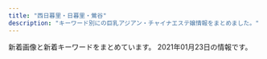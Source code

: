 ```yaml
---
title: "西日暮里・日暮里・鶯谷"
description: "キーワード別にの巨乳アジアン・チャイナエステ嬢情報をまとめました。"
---
```


新着画像と新着キーワードをまとめています。
2021年01月23日の情報です。

<DmmAffiliateIns />
<KeywordTable
  shops={
    [
    {
        "img_links": [
            "http://lapis.tyo.cm/photos/sites/75/2021/01/2021010407562482.jpg",
            "http://lapis.tyo.cm/images/pick_bj1.jpg",
            "http://lapis.tyo.cm/images/top.png",
            "http://lapis.tyo.cm/images/mobile.jpg",
            "http://lapis.tyo.cm/images/s_face.jpg",
            "http://lapis.tyo.cm/images/s_staff.jpg",
            "http://lapis.tyo.cm/images/pick_bj3.jpg",
            "http://lapis.tyo.cm/images/nbj1.jpg",
            "http://lapis.tyo.cm/photos/sites/75/2021/01/2021010407562290.jpg",
            "http://lapis.tyo.cm/photos/sites/75/2021/01/2021010407562324.jpg",
            "http://lapis.tyo.cm/images/s_link.jpg",
            "http://lapis.tyo.cm/photos/sites/75/2021/01/2021010407562697.jpg",
            "http://lapis.tyo.cm/images/new.jpg",
            "http://lapis.tyo.cm/images/s_pick.jpg",
            "http://lapis.tyo.cm/images/s_blog.jpg",
            "http://lapis.tyo.cm/images/nbj3.jpg"
        ],
        "url": "http://lapis.tyo.cm/",
        "keywords": {
            "D": 16,
            "83": 4,
            "86": 8,
            "87": 4
        },
        "station": "JR\u9daf\u8c37\u99c5\u5317\u53e3",
        "name": "\u30e9\u30d4\u30b9"
    },
    {
        "name": "\u672a\u6765",
        "url": "http://www.relax-mirai.info/",
        "keywords": {},
        "img_links": [
            "http://www.relax-mirai.info/images/risa1.jpg",
            "http://www.relax-mirai.info/gals/risa1.jpg",
            "http://www.relax-mirai.info/gals/emi1.jpg",
            "http://www.relax-mirai.info/i/images/sayuri1.jpg",
            "http://www.relax-mirai.info/images/m03.jpg",
            "http://www.relax-mirai.info/i/images/momo1.jpg",
            "http://www.relax-mirai.info/images/info02.jpg",
            "http://www.relax-mirai.info/images/sayuri1.jpg",
            "http://www.relax-mirai.info/gals/aki1.jpg",
            "http://www.relax-mirai.info/images/info01.jpg",
            "http://www.relax-mirai.info/i/120/sayuri1.jpg",
            "http://www.relax-mirai.info/images/m04.jpg",
            "http://www.relax-mirai.info/images/qr.jpg",
            "http://www.relax-mirai.info/gals/kaka1.jpg",
            "http://www.relax-mirai.info/images/m02.jpg",
            "http://www.relax-mirai.info/images/momo1.jpg"
        ],
        "station": "\u65e5\u66ae\u91cc\u99c5\u6771\u53e3"
    },
    {
        "keywords": {
            "C": 6
        },
        "name": "\u7e01",
        "img_links": [
            "http://www.en-nippori.net/image/mainparts/images/navi01_04.jpg",
            "http://www.en-nippori.net/image/therapist/01.jpg",
            "http://www.en-nippori.net/image/mainparts/images/navi01_03.jpg",
            "http://www.en-nippori.net/image/mainparts/main.jpg",
            "http://www.en-nippori.net/image/mainparts/images/navi01_05.jpg",
            "http://www.en-nippori.net/image/therapist/04.jpg",
            "http://www.en-nippori.net/image/mainparts/images/navi01_07.jpg",
            "http://www.en-nippori.net/image/index/top.jpg",
            "http://www.en-nippori.net/image/therapist/03.jpg",
            "http://www.en-nippori.net/image/mainparts/images/navi01_06.jpg",
            "http://www.en-nippori.net/image/mainparts/images/navi01_02.jpg",
            "http://www.en-nippori.net/image/therapist/02.jpg",
            "http://www.en-nippori.net/image/therapist/06.jpg"
        ],
        "station": "JR\u65e5\u66ae\u91cc\u99c5\u6771\u53e3",
        "url": "http://www.en-nippori.net/"
    },
    {
        "img_links": [
            "http://www.es-ms.work/staff/kaya.jpg",
            "http://www.es-ms.work/staff/rina.jpg",
            "http://www.es-ms.work/img/rina1.jpg",
            "http://www.es-ms.work/images/rec1.jpg",
            "http://www.es-ms.work/staff/sayuri.jpg",
            "http://www.es-ms.work/images/sys.jpg",
            "http://www.es-ms.work/images/interior_t.jpg",
            "http://www.es-ms.work/images/s1.png",
            "http://www.es-ms.work/images/1.jpg",
            "http://www.es-ms.work/images/rec2.jpg",
            "http://www.es-ms.work/images/int1.jpg",
            "http://www.es-ms.work/img/sayuri1.jpg",
            "http://www.es-ms.work/img/kaya1.jpg",
            "http://www.es-ms.work/images/news.jpg",
            "http://www.es-ms.work/images/int2.jpg",
            "http://www.es-ms.work/images/ac1.jpg",
            "http://www.es-ms.work/images/2.jpg",
            "http://www.es-ms.work/images/head.jpg",
            "http://www.es-ms.work/images/tg.jpg",
            "http://www.es-ms.work/images/3.jpg",
            "http://www.es-ms.work/images/staff_t.jpg"
        ],
        "url": "http://www.es-ms.work/",
        "keywords": {},
        "name": "\u30df\u30a1\u30aa\u30df\u30a1\u30aa",
        "station": "JR\u9daf\u8c37\u99c5\u5317\u53e3"
    },
    {
        "img_links": [
            "https://mominoki.tyo.ac/images/themes/pink/no1.png",
            "https://mominoki.tyo.ac/photos/sites/41/2020/09/2020092801595154.jpg",
            "https://mominoki.tyo.ac/images/themes/pink/s_pickup.png",
            "https://mominoki.tyo.ac/images/themes/pink/no2.png",
            "https://mominoki.tyo.ac/photos/sites/41/2020/09/2020092804344750.jpg",
            "https://mominoki.tyo.ac/images/room3.jpg",
            "https://mominoki.tyo.ac/images/themes/pink/s_ranking.png",
            "https://mominoki.tyo.ac/images/themes/pink/mobile.jpg",
            "https://mominoki.tyo.ac/images/themes/pink/r3.jpg",
            "https://mominoki.tyo.ac/images/themes/pink/s_staff.png",
            "https://mominoki.tyo.ac/images/themes/pink/s_news.png",
            "https://mominoki.tyo.ac/photos/sites/41/2020/09/2020092810535583.jpg",
            "https://mominoki.tyo.ac/images/themes/pink/line.png",
            "https://mominoki.tyo.ac/images/room4.jpg",
            "https://mominoki.tyo.ac/photos/sites/41/2020/11/2020111401222038.jpg",
            "https://mominoki.tyo.ac/photos/sites/41/2020/09/2020092804344656.jpg",
            "https://mominoki.tyo.ac/images/themes/pink/s_link.png",
            "https://mominoki.tyo.ac/images/themes/pink/s_newface.png",
            "https://mominoki.tyo.ac/images/room1.jpg",
            "https://mominoki.tyo.ac/images/room2.jpg",
            "https://mominoki.tyo.ac/photos/sites/41/2020/09/2020092804344859.jpg"
        ],
        "name": "\u3082\u307f\u306e\u6728",
        "url": "https://mominoki.tyo.ac/",
        "keywords": {
            "D": 20,
            "86": 4,
            "C": 14,
            "85": 12,
            "87": 8,
            "E": 4
        },
        "station": "\u753a\u5c4b\u99c51\u756a\u51fa\u53e3"
    },
    {
        "station": "JR\u897f\u65e5\u66ae\u91cc\u99c5",
        "keywords": {
            "D": 9,
            "E": 1,
            "C": 1,
            "84": 2,
            "85": 1,
            "87": 1,
            "86": 7
        },
        "url": "http://chou.ies.bz/",
        "name": "\u706f\u308a\u5c4b",
        "img_links": [
            "http://chou.ies.bz/photos/sites/85/2020/12/2020120204150858.jpg",
            "http://chou.ies.bz/images/top.png",
            "http://chou.ies.bz/photos/sites/85/2020/12/2020120204265615.jpg",
            "http://chou.ies.bz/images/s3.png",
            "http://chou.ies.bz/images/s_news.png",
            "http://chou.ies.bz/photos/sites/85/2019/07/2019070106330942.jpg",
            "http://chou.ies.bz/images/s_pick.png",
            "http://chou.ies.bz/photos/sites/85/2019/07/2019070106320474.jpg",
            "http://chou.ies.bz/images/n3.png",
            "http://chou.ies.bz/images/s_staff.jpg",
            "http://chou.ies.bz/photos/sites/85/2019/07/2019070106340260.jpg",
            "http://chou.ies.bz/photos/sites/85/2020/12/2020121802483415.jpg",
            "http://chou.ies.bz/photos/sites/85/2020/10/2020100610370157.jpg",
            "http://chou.ies.bz/photos/sites/85/2019/06/2019062803491517.jpg",
            "http://chou.ies.bz/images/n1.jpg",
            "http://chou.ies.bz/images/mobile.png",
            "http://chou.ies.bz/images/s_link.png",
            "http://chou.ies.bz/photos/sites/85/2019/07/2019070106333414.jpg",
            "http://chou.ies.bz/photos/sites/85/2020/10/2020100610383828.jpg",
            "http://chou.ies.bz/photos/sites/85/2019/07/2019070509385227.jpg",
            "http://chou.ies.bz/photos/sites/85/2019/12/2019120602315853.jpg",
            "http://chou.ies.bz/images/s1.png"
        ]
    },
    {
        "img_links": [
            "http://yonze.m-relax.net/images/bar-photo.png",
            "http://yonze.m-relax.net/images/cam.png",
            "http://yonze.m-relax.net/images/bar-cam.png",
            "http://yonze.m-relax.net/images/bar-midasi1.png",
            "http://yonze.m-relax.net/images/pic-imihi2.jpg",
            "http://yonze.m-relax.net/pic/pic2.jpg",
            "http://yonze.m-relax.net/pic/pic3.jpg",
            "http://yonze.m-relax.net/images/bar-greeting.png",
            "http://yonze.m-relax.net/pic/pic1.jpg",
            "http://yonze.m-relax.net/images/cam20201201.png",
            "http://yonze.m-relax.net/images/b-tel2.png"
        ],
        "station": "JR\u65e5\u66ae\u91cc\u99c5\u6771\u53e3",
        "url": "http://yonze.m-relax.net/",
        "keywords": {},
        "name": "\u30e8\u30f3\u30bc"
    },
    {
        "url": "http://www.hohoemi.es-relax.info/",
        "name": "\u307b\u307b\u3048\u307f",
        "keywords": {},
        "station": "JR\u897f\u65e5\u66ae\u91cc\u99c5",
        "img_links": [
            "http://www.hohoemi.es-relax.info/gals/rika1.jpg",
            "http://www.hohoemi.es-relax.info/images/r02.jpg",
            "http://www.hohoemi.es-relax.info/images/img02.jpg",
            "http://www.hohoemi.es-relax.info/i/room/r04.jpg",
            "http://www.hohoemi.es-relax.info/images/r01.jpg",
            "http://www.hohoemi.es-relax.info/gals/karin1.jpg",
            "http://www.hohoemi.es-relax.info/images/img04.jpg",
            "http://www.hohoemi.es-relax.info/i/room/r03.jpg",
            "http://www.hohoemi.es-relax.info/gals/nana1.jpg",
            "http://www.hohoemi.es-relax.info/i/room/r02.jpg",
            "http://www.hohoemi.es-relax.info/images/162-1.jpg",
            "http://www.hohoemi.es-relax.info/i/room/r01.jpg",
            "http://www.hohoemi.es-relax.info/images/newsbar.jpg",
            "http://www.hohoemi.es-relax.info/gals/yuyu1.jpg",
            "http://www.hohoemi.es-relax.info/gals/mirai1.jpg",
            "http://www.hohoemi.es-relax.info/images/img03.jpg",
            "http://www.hohoemi.es-relax.info/images/r04.jpg",
            "http://www.hohoemi.es-relax.info/images/nanami1.jpg",
            "http://www.hohoemi.es-relax.info/gals/egao1.jpg",
            "http://www.hohoemi.es-relax.info/images/r05.jpg",
            "http://www.hohoemi.es-relax.info/gals/yuri1.jpg",
            "http://www.hohoemi.es-relax.info/gals/monika1.jpg",
            "http://www.hohoemi.es-relax.info/images/r03.jpg",
            "http://www.hohoemi.es-relax.info/gals/mimi1.jpg",
            "http://www.hohoemi.es-relax.info/gals/nanami1.jpg"
        ]
    },
    {
        "url": "http://flowerscent.este.work/",
        "keywords": {
            "87": 12,
            "D": 12,
            "E": 12,
            "86": 12,
            "83": 36,
            "C": 36
        },
        "img_links": [
            "http://flowerscent.este.work/head_2_4691_1553674270815382.png",
            "http://flowerscent.este.work/2/uploadimg/1600260826.jpg",
            "http://flowerscent.este.work/head_3_4691_1556258938113847.png",
            "http://flowerscent.este.work/2/uploadimg/1599833697.jpg",
            "http://flowerscent.este.work/head_1_4691_1553674270167089.png"
        ],
        "name": "\u3075\u308f\u3075\u308f",
        "station": "JR\u897f\u65e5\u66ae\u91cc\u99c5"
    },
    {
        "keywords": {
            "C": 13,
            "87": 3,
            "88": 6,
            "86": 3
        },
        "img_links": [
            "http://onkyoukou.tyo.cm/images/s_staff1.jpg",
            "http://onkyoukou.tyo.cm/images/n1.jpg",
            "http://onkyoukou.tyo.cm/images/acc3.jpg",
            "http://onkyoukou.tyo.cm/images/face_bj3.jpg",
            "http://onkyoukou.tyo.cm/images/face_bj.jpg",
            "http://onkyoukou.tyo.cm/images/mobile.jpg",
            "http://onkyoukou.tyo.cm/images/nbj1.jpg",
            "http://onkyoukou.tyo.cm/photos/sites/88/2020/03/2020030111163079.jpg",
            "http://onkyoukou.tyo.cm/images/s_face.jpg",
            "http://onkyoukou.tyo.cm/images/acc1.jpg",
            "http://onkyoukou.tyo.cm/images/s_staff.jpg",
            "http://onkyoukou.tyo.cm/images/s_link.jpg",
            "http://onkyoukou.tyo.cm/images/n3.jpg",
            "http://onkyoukou.tyo.cm/images/s_news.jpg",
            "http://onkyoukou.tyo.cm/images/nbj3.jpg",
            "http://onkyoukou.tyo.cm/photos/sites/88/2017/03/staff1.jpg",
            "http://onkyoukou.tyo.cm/images/line.jpg",
            "http://onkyoukou.tyo.cm/images/s_pick.jpg",
            "http://onkyoukou.tyo.cm/images/acc2.jpg",
            "http://onkyoukou.tyo.cm/images/top.png",
            "http://onkyoukou.tyo.cm/images/s_mobile.jpg",
            "http://onkyoukou.tyo.cm/photos/sites/88/2017/03/staff2.jpg",
            "http://onkyoukou.tyo.cm/photos/sites/88/2017/03/staff4.jpg"
        ],
        "station": "JR\u897f\u65e5\u66ae\u91cc\u99c5",
        "name": "\u6e29\u99a8\u6e2f-\u304a\u3093\u304d\u3087\u3046\u3053\u3046-",
        "url": "http://onkyoukou.tyo.cm/"
    },
    {
        "img_links": [
            "https://www.sofia-est.com/img/material/photo5.jpg",
            "https://www.sofia-est.com/img/girl/thumb/s92_2.jpg",
            "https://www.sofia-est.com/img/material/photo1.jpg",
            "https://www.sofia-est.com/img/girl/main/s94_1.jpg",
            "https://www.sofia-est.com/img/girl/main/s84_1.jpg",
            "https://www.sofia-est.com/img/girl/mobilepickup/mobilepickup20200302124127.jpg",
            "https://www.sofia-est.com/img/girl/thumb/s56_1.jpg",
            "https://www.sofia-est.com/img/material/top_about.png",
            "https://www.sofia-est.com/img/girl/pickup/pickup20191220093702.jpg",
            "https://www.sofia-est.com/img/material/yakusoku.png",
            "https://www.sofia-est.com/img/girl/list/s55_list.jpg",
            "https://www.sofia-est.com/img/material/movie20141210.jpg",
            "https://www.sofia-est.com/img/girl/main/s55_1.jpg",
            "https://www.sofia-est.com/img/material/page4_subt2.png",
            "https://www.sofia-est.com/img/material/photo6.jpg",
            "https://www.sofia-est.com/img/material/course_tanta1.png",
            "https://www.sofia-est.com/img/girl/thumb/s100_1.jpg",
            "https://www.sofia-est.com/img/material/photo3.jpg",
            "https://www.sofia-est.com/img/material/sd_rt_btn.png",
            "https://www.sofia-est.com/img/material/gm6_rollout.png",
            "https://www.sofia-est.com/img/girl/list/s99_list.jpg",
            "https://www.sofia-est.com/img/girl/main/s111_1.jpg",
            "https://www.sofia-est.com/img/material/movieicon.png",
            "https://www.sofia-est.com/img/material/page4_subt1.png",
            "https://www.sofia-est.com/img/girl/pickup/pickup20180411052859.jpg",
            "https://www.sofia-est.com/img/girl/thumb/s111_2.jpg",
            "https://www.sofia-est.com/img/top/topslide20141210.jpg",
            "https://www.sofia-est.com/img/material/phototxt.jpg",
            "https://www.sofia-est.com/img/material/gm4_rollout.png",
            "https://www.sofia-est.com/img/material/top_kodawariimg1.jpg",
            "https://www.sofia-est.com/img/material/top_camp.png",
            "https://www.sofia-est.com/img/girl/main/s57_1.jpg",
            "https://www.sofia-est.com/img/girl/list/s100_list.jpg",
            "https://www.sofia-est.com/img/girl/main/s100_1.jpg",
            "https://www.sofia-est.com/img/girl/thumb/s84_2.jpg",
            "https://www.sofia-est.com/img/what/coupon202009.png",
            "https://www.sofia-est.com/img/girl/list/s92_list.jpg",
            "https://www.sofia-est.com/img/girl/thumb/s81_5.jpg",
            "https://www.sofia-est.com/img/material/page6_subt2.png",
            "https://www.sofia-est.com/img/girl/thumb/s57_4.jpg",
            "https://www.sofia-est.com/img/material/top_kodawari.png",
            "https://www.sofia-est.com/img/material/page3_1_subt2.png",
            "https://www.sofia-est.com/img/girl/thumb/s92_1.jpg",
            "https://www.sofia-est.com/img/material/page5_subt1.png",
            "https://www.sofia-est.com/img/material/noimg_m.jpg",
            "https://www.sofia-est.com/img/girl/main/s97_1.jpg",
            "https://www.sofia-est.com/img/girl/list/s84_list.jpg",
            "https://www.sofia-est.com/img/material/top_infomation.png",
            "https://www.sofia-est.com/img/girl/thumb/s55_1.jpg",
            "https://www.sofia-est.com/img/girl/list/s111_list.jpg",
            "https://www.sofia-est.com/img/material/course_tanta2.png",
            "https://www.sofia-est.com/img/material/pagetop_rollout.png",
            "https://www.sofia-est.com/img/material/photo8.jpg",
            "https://www.sofia-est.com/img/material/photo7.jpg",
            "https://www.sofia-est.com/img/girl/thumb/s81_2.jpg",
            "https://www.sofia-est.com/img/girl/thumb/s94_2.jpg",
            "https://www.sofia-est.com/img/material/top_news.png",
            "https://www.sofia-est.com/img/material/movie_left_yaji.png",
            "https://www.sofia-est.com/img/girl/list/s94_list.jpg",
            "https://www.sofia-est.com/img/top/topslide20141211.jpg",
            "https://www.sofia-est.com/img/material/gm5_rollout.png",
            "https://www.sofia-est.com/img/girl/thumb/s57_3.jpg",
            "https://www.sofia-est.com/img/girl/list/s57_list.jpg",
            "https://www.sofia-est.com/img/material/iph.png",
            "https://www.sofia-est.com/img/girl/main/s85_1.jpg",
            "https://www.sofia-est.com/img/material/mobileqr.png",
            "https://www.sofia-est.com/img/material/page8_subt1.png",
            "https://www.sofia-est.com/img/girl/thumb/s111_1.jpg",
            "https://www.sofia-est.com/img/girl/pickup/pickup20190509222453.jpg",
            "https://www.sofia-est.com/img/girl/thumb/s55_3.jpg",
            "https://www.sofia-est.com/img/material/top_twitter.png",
            "https://www.sofia-est.com/img/girl/thumb/s99_1.jpg",
            "https://www.sofia-est.com/img/girl/list/s56_list.jpg",
            "https://www.sofia-est.com/img/material/page3_subt1.png",
            "https://www.sofia-est.com/img/material/courseoption_rev1.png",
            "https://www.sofia-est.com/img/material/gm2_rollout.png",
            "https://www.sofia-est.com/img/material/page7_subt1.png",
            "https://www.sofia-est.com/img/girl/thumb/s81_1.jpg",
            "https://www.sofia-est.com/img/material/gm3_rollout.png",
            "https://www.sofia-est.com/img/girl/thumb/s81_3.jpg",
            "https://www.sofia-est.com/img/girl/pickup/pickup20191220093623.jpg",
            "https://www.sofia-est.com/img/girl/main/s92_1.jpg",
            "https://www.sofia-est.com/img/material/page3_1_subt1.png",
            "https://www.sofia-est.com/img/material/photobig.jpg",
            "https://www.sofia-est.com/img/girl/thumb/s85_2.jpg",
            "https://www.sofia-est.com/img/girl/thumb/s94_1.jpg",
            "https://www.sofia-est.com/img/girl/thumb/s97_1.jpg",
            "https://www.sofia-est.com/img/material/doublecourse_rev1.png",
            "https://www.sofia-est.com/img/girl/thumb/s97_2.jpg",
            "https://www.sofia-est.com/img/material/page5_subt2.png",
            "https://www.sofia-est.com/img/girl/list/s85_list.jpg",
            "https://www.sofia-est.com/img/material/mob_youtube.png",
            "https://www.sofia-est.com/img/material/top_pickup.png",
            "https://www.sofia-est.com/img/banner/koko_120x60.png",
            "https://www.sofia-est.com/img/girl/thumb/s57_2.jpg",
            "https://www.sofia-est.com/img/girl/thumb/s100_2.jpg",
            "https://www.sofia-est.com/img/girl/main/s81_1.jpg",
            "https://www.sofia-est.com/img/material/hosi5.png",
            "https://www.sofia-est.com/img/material/coursepoint_rev2.png",
            "https://www.sofia-est.com/img/girl/thumb/s81_4.jpg",
            "https://www.sofia-est.com/img/material/top_movie.png",
            "https://www.sofia-est.com/img/girl/thumb/s57_1.jpg",
            "https://www.sofia-est.com/img/material/page6_subt3.png",
            "https://www.sofia-est.com/img/material/top_newface.png",
            "https://www.sofia-est.com/img/top/topslide20150918.jpg",
            "https://www.sofia-est.com/img/girl/list/s97_list.jpg",
            "https://www.sofia-est.com/img/material/page2_subt1.png",
            "https://www.sofia-est.com/img/girl/thumb/s84_1.jpg",
            "https://www.sofia-est.com/img/material/movie_right_yaji.png",
            "https://www.sofia-est.com/img/material/photo4.jpg",
            "https://www.sofia-est.com/img/girl/thumb/s85_1.jpg",
            "https://www.sofia-est.com/img/girl/thumb/s56_2.jpg",
            "https://www.sofia-est.com/img/material/page8_subt2.png",
            "https://www.sofia-est.com/img/girl/list/s81_list.jpg",
            "https://www.sofia-est.com/img/girl/main/s99_1.jpg",
            "https://www.sofia-est.com/img/material/photo2.jpg",
            "https://www.sofia-est.com/img/girl/thumb/s55_2.jpg",
            "https://www.sofia-est.com/img/girl/thumb/s85_3.jpg",
            "https://www.sofia-est.com/img/material/noimg_b.jpg",
            "https://www.sofia-est.com/img/material/page6_subt1.png",
            "https://www.sofia-est.com/img/girl/pickup/pickup20200111122329.jpg",
            "https://www.sofia-est.com/img/girl/list/s89_list.jpg",
            "https://www.sofia-est.com/img/material/gm1_rollout.png",
            "https://www.sofia-est.com/img/girl/main/s56_1.jpg",
            "https://www.sofia-est.com/img/girl/thumb/s99_2.jpg"
        ],
        "station": "JR\u65e5\u66ae\u91cc\u99c5\u5357\u53e3",
        "keywords": {
            "\u30bb\u30af\u30b7\u30fc": 22,
            "E": 2,
            "G": 1,
            "\u30c0\u30a4\u30ca\u30de\u30a4\u30c8": 1
        },
        "name": "\u30bd\u30d5\u30a3\u30a2",
        "url": "https://www.sofia-est.com/"
    },
    {
        "keywords": {
            "D": 20,
            "85": 5,
            "86": 15
        },
        "url": "http://momo.tyo.cm/",
        "station": "JR\u65e5\u66ae\u91cc\u99c5\u5357\u53e3",
        "name": "\u6843",
        "img_links": [
            "http://momo.tyo.cm/photos/sites/53/2020/08/2020083106342133.jpg",
            "http://momo.tyo.cm/images/tit02.png",
            "http://momo.tyo.cm/images/bg_pick.png",
            "http://momo.tyo.cm/images/nav_link06.png",
            "http://momo.tyo.cm/images/top_slider02.jpg",
            "http://momo.tyo.cm/photos/sites/53/2020/12/202012011041246.jpg",
            "http://momo.tyo.cm/images/pagetop.png",
            "http://momo.tyo.cm/images/tit_com05.png",
            "http://momo.tyo.cm/images/border02.png",
            "http://momo.tyo.cm/images/nav_link05.png",
            "http://momo.tyo.cm/images/tit04.png",
            "http://momo.tyo.cm/images/nav_link02.png",
            "http://momo.tyo.cm/images/tit05.png",
            "http://momo.tyo.cm/images/tit_com04.png",
            "http://momo.tyo.cm/images/tit_com01.png",
            "http://momo.tyo.cm/images/tit03.png",
            "http://momo.tyo.cm/images/nav_link04.png",
            "http://momo.tyo.cm/images/tit_com03.png",
            "http://momo.tyo.cm/images/nav_link03.png",
            "http://momo.tyo.cm/images/border01.png",
            "http://momo.tyo.cm/images/nav_link01.png",
            "http://momo.tyo.cm/images/tit_com.png",
            "http://momo.tyo.cm/images/top_slider01.jpg",
            "http://momo.tyo.cm/photos/sites/53/2020/08/2020083106342164.jpg",
            "http://momo.tyo.cm/images/tit_link01.png",
            "http://momo.tyo.cm/images/tit_staff.png",
            "http://momo.tyo.cm/images/tit_com02.png",
            "http://momo.tyo.cm/photos/sites/53/2020/12/2020120110412383.jpg",
            "http://momo.tyo.cm/images/news.png",
            "http://momo.tyo.cm/images/tit01.png"
        ]
    },
    {
        "img_links": [
            "http://www.es-minami.com/gals/nana1.jpg",
            "http://es-minami.com/gals/mika1.jpg",
            "http://www.es-minami.com/img/mika1.jpg",
            "http://www.es-minami.com/gals/mika2.jpg",
            "http://es-minami.com/images/mobole.png",
            "http://www.es-minami.com/img/mika2.jpg",
            "http://es-minami.com/img/sayuri2.jpg",
            "http://es-minami.com/images/pick_staff6.jpg",
            "http://www.es-minami.com/images/sayuri2.jpg",
            "http://es-minami.com/gals/yuki1.jpg",
            "http://es-minami.com/img/mika1.jpg",
            "http://es-minami.com/images/staff-bar.png",
            "http://es-minami.com/img/sayuri1.jpg",
            "http://es-minami.com/images/news.png",
            "http://es-minami.com/img/mika2.jpg",
            "http://es-minami.com/images/rika1.jpg",
            "http://www.es-minami.com/img/sayuri1.jpg",
            "http://www.es-minami.com/images/nana1.jpg",
            "http://es-minami.com/gals/sakura1.jpg",
            "http://es-minami.com/img/nana1.jpg",
            "http://es-minami.com/img/yuki1.jpg",
            "http://www.es-minami.com/gals/sakura1.jpg",
            "http://www.es-minami.com/gals/yuki1.jpg",
            "http://es-minami.com/gals/rika1.jpg",
            "http://www.es-minami.com/img/riri1.jpg",
            "http://es-minami.com/images/mika1.jpg",
            "http://es-minami.com/gals/nana1.jpg",
            "http://www.es-minami.com/gals/sayuri2.jpg",
            "http://www.es-minami.com/images/mika2.jpg",
            "http://www.es-minami.com/images/mobole.png",
            "http://es-minami.com/gals/riri1.jpg",
            "http://es-minami.com/images/riri1.jpg",
            "http://www.es-minami.com/gals/sayuri1.jpg",
            "http://es-minami.com/gals/mika2.jpg",
            "http://www.es-minami.com/img/yuki1.jpg",
            "http://www.es-minami.com/images/rika1.jpg",
            "http://es-minami.com/img/riri1.jpg",
            "http://www.es-minami.com/images/news.png",
            "http://es-minami.com/images/sayuri1.jpg",
            "http://www.es-minami.com/images/yuki1.jpg",
            "http://www.es-minami.com/gals/riri1.jpg",
            "http://www.es-minami.com/images/mika1.jpg",
            "http://www.es-minami.com/img/sayuri2.jpg",
            "http://www.es-minami.com/gals/mika1.jpg",
            "http://www.es-minami.com/gals/rika1.jpg",
            "http://es-minami.com/images/sayuri2.jpg",
            "http://www.es-minami.com/images/riri1.jpg",
            "http://es-minami.com/images/mika2.jpg",
            "http://www.es-minami.com/img/nana1.jpg",
            "http://es-minami.com/images/nana1.jpg",
            "http://es-minami.com/gals/sayuri2.jpg",
            "http://www.es-minami.com/images/pick_staff6.jpg",
            "http://www.es-minami.com/images/staff-bar.png",
            "http://www.es-minami.com/images/sayuri1.jpg",
            "http://es-minami.com/gals/sayuri1.jpg",
            "http://es-minami.com/images/yuki1.jpg"
        ],
        "name": "\u307f\u306a\u307f",
        "keywords": {},
        "station": "JR\u65e5\u66ae\u91cc\u99c5\u6771\u53e3",
        "url": "http://es-minami.com/"
    },
    {
        "img_links": [
            "http://es-rlx.com/staff/sakura/01.jpg",
            "http://es-rlx.com/staff/yuki/01mb.jpg",
            "http://es-rlx.com/staff/yuki/01.jpg",
            "http://es-rlx.com/pic/top1.jpg",
            "http://es-rlx.com/img/access/kanban.png",
            "http://es-rlx.com/staff/mai/01mb.jpg",
            "http://es-rlx.com/staff/anna/01mb.jpg",
            "http://es-rlx.com/staff/sakura/01mb.jpg",
            "http://es-rlx.com/img/ttl_rec.png",
            "http://es-rlx.com/i/files/homeimg.jpg",
            "http://es-rlx.com/staff/anna/01.jpg",
            "http://es-rlx.com/img/access/road01.jpg",
            "http://es-rlx.com/staff/rumi/01mb.jpg",
            "http://es-rlx.com/img/access/roaddm.png",
            "http://es-rlx.com/pic/top2.jpg",
            "http://es-rlx.com/img/ttl_tnew.png",
            "http://es-rlx.com/staff/rumi/01.jpg",
            "http://es-rlx.com/staff/minami/01mb.jpg",
            "http://es-rlx.com/img/access/road02.jpg",
            "http://es-rlx.com/img/ft_tel.png",
            "http://es-rlx.com/pic/head.png",
            "http://es-rlx.com/staff/minami/01.jpg",
            "http://es-rlx.com/img/ttl_staff.png",
            "http://es-rlx.com/pic/top3.jpg",
            "http://es-rlx.com/img/access/road03.jpg",
            "http://es-rlx.com/img/youtube.jpg",
            "http://es-rlx.com/img/access/road04.jpg",
            "http://es-rlx.com/staff/mai/01.jpg",
            "http://es-rlx.com/img/ttl_mobile.png"
        ],
        "station": "JR\u9daf\u8c37\u99c5\u5317\u53e3",
        "keywords": {
            "C": 21
        },
        "url": "http://es-rlx.com/",
        "name": "\u5065\u7f8e\u5802"
    },
    {
        "keywords": {},
        "name": "\u5fc3\u7f8e",
        "station": "JR\u9daf\u8c37\u99c5\u5317\u53e3",
        "url": "http://www.ai-lian.work/",
        "img_links": [
            "http://www.ai-lian.work/images/head.jpg",
            "http://www.ai-lian.work/images/news.jpg",
            "http://www.ai-lian.work/images/line.png",
            "http://www.ai-lian.work/images/int1.jpg",
            "http://www.ai-lian.work/images/int2.jpg",
            "http://www.ai-lian.work/images/sys1.jpg",
            "http://www.ai-lian.work/images/staff_t.jpg",
            "http://www.ai-lian.work/images/tel.jpg",
            "http://www.ai-lian.work/images/1.jpg",
            "http://www.ai-lian.work/images/2.jpg",
            "http://www.ai-lian.work/images/3.jpg",
            "http://www.ai-lian.work/images/rec1.jpg",
            "http://www.ai-lian.work/img/aya1.jpg",
            "http://www.ai-lian.work/img/yui1.jpg",
            "http://www.ai-lian.work/images/mobile.jpg",
            "http://www.ai-lian.work/images/interior_t.jpg",
            "http://www.ai-lian.work/images/ta.jpg",
            "http://www.ai-lian.work/img/saya1.jpg"
        ]
    },
    {
        "name": "\u306f\u305f\u3061",
        "station": "JR\u65e5\u66ae\u91cc\u99c5\u5357\u53e3",
        "keywords": {
            "E": 7,
            "C": 20,
            "86": 18,
            "D": 46,
            "F": 3,
            "85": 15,
            "94": 3
        },
        "img_links": [
            "http://www.mac-riraku106.xyz/uploads/190926/1-1Z926131T2408.jpg",
            "http://www.mac-riraku106.xyz/uploads/190723/23-2.jpg",
            "http://www.mac-riraku106.xyz/uploads/191106/1-191106092T0531.jpg",
            "http://www.mac-riraku106.xyz/static/picture/tel.png",
            "http://www.mac-riraku106.xyz/uploads/190826/1-1ZR6144611E0.jpg",
            "http://www.mac-riraku106.xyz/uploads/200801/1-200P1110412514.jpg",
            "http://www.mac-riraku106.xyz/uploads/200317/1-20031G44235R7.jpg",
            "http://www.mac-riraku106.xyz/uploads/200325/1-2003251H312V4.jpg",
            "http://www.mac-riraku106.xyz/uploads/190723/25-1.jpg",
            "http://www.mac-riraku106.xyz/uploads/200608/1-20060Q0251EY.jpg",
            "http://www.mac-riraku106.xyz/uploads/190723/30-1.jpg",
            "http://www.mac-riraku106.xyz/uploads/190723/10-2.jpg",
            "http://www.mac-riraku106.xyz/static/picture/call.png",
            "http://www.mac-riraku106.xyz/uploads/200325/1-2003251H340B9.jpg",
            "http://www.mac-riraku106.xyz/uploads/190723/1-1.jpg",
            "http://www.mac-riraku106.xyz/uploads/191128/1-19112Q3111UF.jpg",
            "http://www.mac-riraku106.xyz/static/picture/michi01.png",
            "http://www.mac-riraku106.xyz/uploads/200310/1-200310130Z0421.jpg",
            "http://www.mac-riraku106.xyz/uploads/200317/1-20031G44220J0.jpg",
            "http://www.mac-riraku106.xyz/uploads/200310/1-20031013091I08.jpg",
            "http://www.mac-riraku106.xyz/uploads/200818/1-200QQ55415J4.jpg",
            "http://www.mac-riraku106.xyz/uploads/190723/23-1.jpg",
            "http://www.mac-riraku106.xyz/uploads/190906/1-1ZZ612503C39.jpg",
            "http://www.mac-riraku106.xyz/uploads/200501/1-200501125159161.jpg",
            "http://www.mac-riraku106.xyz/uploads/200501/1-200501145002a7.jpg",
            "http://www.mac-riraku106.xyz/uploads/190906/1-1ZZ6125225A4.jpg",
            "http://www.mac-riraku106.xyz/uploads/191008/1-19100Q5453V63.jpg",
            "http://www.mac-riraku106.xyz/uploads/200801/1-200P1110631926.jpg",
            "http://www.mac-riraku106.xyz/uploads/191219/1-19121912423J29.jpg",
            "http://www.mac-riraku106.xyz/uploads/200501/1-200501125300127.jpg",
            "http://www.mac-riraku106.xyz/uploads/200818/1-200QQ5535E92.jpg",
            "http://www.mac-riraku106.xyz/static/picture/top-img09.png",
            "http://www.mac-riraku106.xyz/uploads/200501/1-200501125251121.jpg",
            "http://www.mac-riraku106.xyz/uploads/200818/1-200QQ554231G.jpg",
            "http://www.mac-riraku106.xyz/static/picture/2.jpg",
            "http://www.mac-riraku106.xyz/uploads/190723/33-1.jpg",
            "http://www.mac-riraku106.xyz/uploads/200801/1-200P1110A4M2.jpg",
            "http://www.mac-riraku106.xyz/uploads/190926/1-1Z926131R6102.jpg",
            "http://www.mac-riraku106.xyz/uploads/190826/1-1ZR614462Qa.jpg",
            "http://www.mac-riraku106.xyz/static/picture/top-img01.png",
            "http://www.mac-riraku106.xyz/static/picture/top-img02.png",
            "http://www.mac-riraku106.xyz/uploads/191219/1-191219124141563.jpg",
            "http://www.mac-riraku106.xyz/uploads/190723/34-1.jpg",
            "http://www.mac-riraku106.xyz/static/picture/1.jpg",
            "http://www.mac-riraku106.xyz/uploads/200310/1-200310130925920.jpg",
            "http://www.mac-riraku106.xyz/uploads/191209/1-191209122ZY50.jpg",
            "http://www.mac-riraku106.xyz/uploads/190723/1-2.jpg",
            "http://www.mac-riraku106.xyz/uploads/190723/10-1.jpg",
            "http://www.mac-riraku106.xyz/uploads/190723/21-1.jpg",
            "http://www.mac-riraku106.xyz/uploads/191209/1-191209123459153.jpg",
            "http://www.mac-riraku106.xyz/uploads/191106/1-191106092S0357.jpg",
            "http://www.mac-riraku106.xyz/uploads/191209/1-1912091229204E.jpg",
            "http://www.mac-riraku106.xyz/static/picture/top-img03.png",
            "http://www.mac-riraku106.xyz/uploads/191106/1-191106092J62Y.jpg",
            "http://www.mac-riraku106.xyz/static/picture/michi02.png",
            "http://www.mac-riraku106.xyz/uploads/200501/1-200501125150516.jpg",
            "http://www.mac-riraku106.xyz/uploads/191008/1-19100Q5451M20.jpg",
            "http://www.mac-riraku106.xyz/uploads/200501/1-200501145011C2.jpg",
            "http://www.mac-riraku106.xyz/uploads/200317/1-20031G4420c38.jpg",
            "http://www.mac-riraku106.xyz/uploads/191128/1-19112Q31009521.jpg",
            "http://www.mac-riraku106.xyz/uploads/200501/1-200501144951148.jpg",
            "http://www.mac-riraku106.xyz/uploads/190723/23-3.jpg",
            "http://www.mac-riraku106.xyz/uploads/191128/1-19112Q3102OP.jpg",
            "http://www.mac-riraku106.xyz/uploads/200608/1-20060Q02506204.jpg"
        ],
        "url": "http://www.mac-riraku106.xyz/"
    },
    {
        "url": "http://www.night.ne.jp/tokyo/hayasi/",
        "name": "\u6797\u30de\u30c3\u30b5\u30fc\u30b8",
        "img_links": [
            "http://www.night.ne.jp/tokyo/hayasi/img_staff/g_7181.jpg",
            "http://www.night.ne.jp/nightnet/img/12a.jpg",
            "http://www.night.ne.jp/nightnet/img/13.jpg",
            "http://www.night.ne.jp/tokyo/hayasi/img/qr_code.jpg",
            "http://www.night.ne.jp/nightnet/img/14.jpg",
            "http://www.night.ne.jp/nightnet/img/6.jpg",
            "http://www.night.ne.jp/nightnet/img/16.jpg",
            "http://www.night.ne.jp/nightnet/img/5.jpg",
            "http://www.night.ne.jp/nightnet/img/17.jpg",
            "http://www.night.ne.jp/nightnet/img/11.jpg",
            "http://www.night.ne.jp/tokyo/hayasi/img/view_5.jpg",
            "http://www.night.ne.jp/nightnet/img/10.jpg",
            "http://www.night.ne.jp/nightnet/img/9.jpg",
            "http://www.night.ne.jp/tokyo/hayasi/img/view_6.jpg",
            "http://www.night.ne.jp/nightnet/img/1.jpg",
            "http://www.night.ne.jp/tokyo/hayasi/img/view_4.jpg",
            "http://www.night.ne.jp/_format/P/img/index_enter_1.jpg",
            "http://www.night.ne.jp/nightnet/img/7.jpg",
            "http://www.night.ne.jp/nightnet/img/2.jpg",
            "http://www.night.ne.jp/tokyo/hayasi/img/view_2.jpg",
            "http://www.night.ne.jp/_format/W/img/whats_view.jpg",
            "http://www.night.ne.jp/tokyo/hayasi/img/index.jpg",
            "http://www.night.ne.jp/nightnet/img/8.jpg",
            "http://www.night.ne.jp/_format/P/img/whats_news.jpg",
            "http://www.night.ne.jp/nightnet/img/4.jpg",
            "http://www.night.ne.jp/_format/P/img/over_msg_02.jpg",
            "http://www.night.ne.jp/tokyo/hayasi/img/index_top.jpg",
            "http://www.night.ne.jp/nightnet/img/3.jpg",
            "http://www.night.ne.jp/tokyo/hayasi/img/view_3.jpg",
            "http://www.night.ne.jp/_format/P/img/over_msg_01.jpg",
            "http://www.night.ne.jp/tokyo/hayasi/img/index_view.jpg",
            "http://www.night.ne.jp/nightnet/img/15.jpg",
            "http://www.night.ne.jp/tokyo/hayasi/img/view_1.jpg"
        ],
        "keywords": {},
        "station": "JR\u65e5\u66ae\u91cc\u99c5"
    }
]
}
/>
<DmmAffiliateScript />
